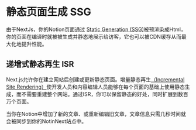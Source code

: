 # 静态页面生成 SSG


由于NextJs，你的Notion页面通过 [Static Generation (SSG)](https://nextjs.org/docs/basic-features/pages#static-generation-recommended)被预渲染成Html，你的页面在编译时就被被生成并静态地展示给访客，它也可以被CDN缓存从而最大化地提升性能。


## 递增式静态再生 ISR


Next.js允许你在建立网站后创建或更新静态页面。增量静态再生[（Incremental Site Rendering）]()使开发人员和内容编辑人员能够在每个页面的基础上使用静态生成，而不需要重建整个网站。通过ISR，你可以保留静态的好处，同时扩展到数百万个页面。

当你在Notion中增加了新的文章、或重新编辑旧文章，文章信息只需几秒时间就会被同步到你的NotinNext站点中。